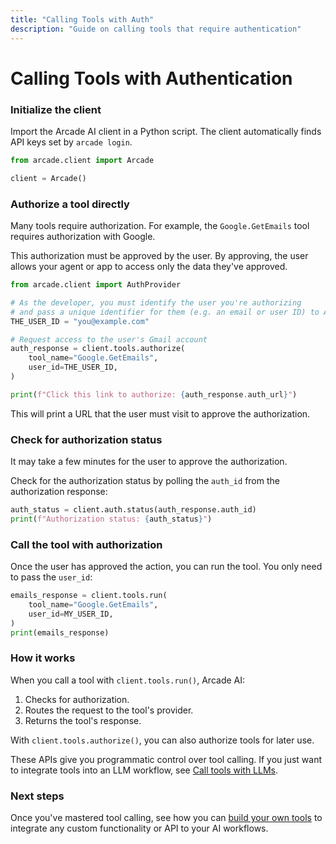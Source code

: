 ```yaml
---
title: "Calling Tools with Auth"
description: "Guide on calling tools that require authentication"
---
```


# Calling Tools with Authentication


<Steps>

### Initialize the client

Import the Arcade AI client in a Python script. The client automatically finds
API keys set by `arcade login`.

```python
from arcade.client import Arcade

client = Arcade()
```

### Authorize a tool directly

Many tools require authorization. For example, the `Google.GetEmails` tool
requires authorization with Google.

This authorization must be approved by the user. By approving, the user allows
your agent or app to access only the data they've approved.

```python
from arcade.client import AuthProvider

# As the developer, you must identify the user you're authorizing
# and pass a unique identifier for them (e.g. an email or user ID) to Arcade:
THE_USER_ID = "you@example.com"

# Request access to the user's Gmail account
auth_response = client.tools.authorize(
    tool_name="Google.GetEmails",
    user_id=THE_USER_ID,
)

print(f"Click this link to authorize: {auth_response.auth_url}")
```

This will print a URL that the user must visit to approve the authorization.

### Check for authorization status

It may take a few minutes for the user to approve the authorization.

Check for the authorization status by polling the `auth_id` from the
authorization response:

```python
auth_status = client.auth.status(auth_response.auth_id)
print(f"Authorization status: {auth_status}")
```

### Call the tool with authorization

Once the user has approved the action, you can run the tool. You only need to
pass the `user_id`:

```python
emails_response = client.tools.run(
    tool_name="Google.GetEmails",
    user_id=MY_USER_ID,
)
print(emails_response)
```

### How it works

When you call a tool with `client.tools.run()`, Arcade AI:

1. Checks for authorization.
2. Routes the request to the tool's provider.
3. Returns the tool's response.

With `client.tools.authorize()`, you can also authorize tools for later use.

These APIs give you programmatic control over tool calling. If you just want to
integrate tools into an LLM workflow, see
[Call tools with LLMs](/guides/llmtoolcalling).

</Steps>

### Next steps

Once you've mastered tool calling, see how you can
[build your own tools](/guides/customtools) to integrate any custom
functionality or API to your AI workflows.
